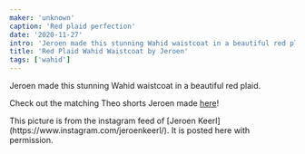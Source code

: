 ```yaml
---
maker: 'unknown'
caption: 'Red plaid perfection'
date: '2020-11-27'
intro: 'Jeroen made this stunning Wahid waistcoat in a beautiful red plaid.'
title: 'Red Plaid Wahid Waistcoat by Jeroen'
tags: ['wahid']
---
```


<!-- truncate -->

Jeroen made this stunning Wahid waistcoat in a beautiful red plaid.

Check out the matching Theo shorts Jeroen made [here](https://freesewing.org/showcase/theo-jeroen/)!

<Note>
  This picture is from the instagram feed of [Jeroen Keerl](https://www.instagram.com/jeroenkeerl/).
  It is posted here with permission.
</Note>
